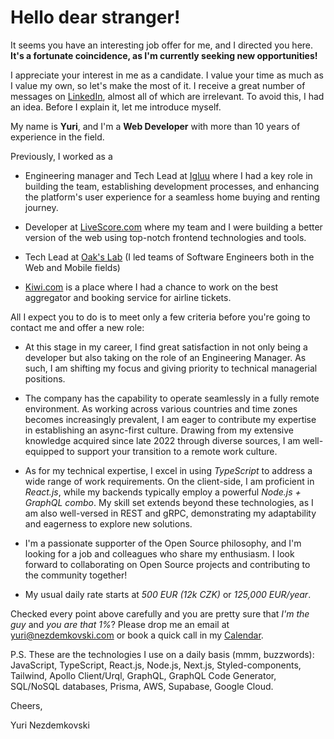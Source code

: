 # Hello dear stranger!

It seems you have an interesting job offer for me, and I directed you here. **It's a fortunate coincidence, as I'm
currently seeking new opportunities!**

I appreciate your interest in me as a candidate. I value your time as much as I value my own, so let's
make the most of it. I receive a great number of messages on
[LinkedIn](https://www.linkedin.com/in/nezdemkovski), almost all of which are irrelevant.
To avoid this, I had an idea. Before I explain it, let me introduce myself.

My name is **Yuri**, and I'm a **Web Developer** with more than 10 years of
experience in the field.

Previously, I worked as a

- Engineering manager and Tech Lead at [Igluu](https://igluu.cz/) where I had a key role in building
  the team, establishing development processes, and enhancing the platform's user experience for a seamless
  home buying and renting journey.

- Developer at [LiveScore.com](https://livescore.com/) where my team and I were building a better
  version of the web using top-notch frontend technologies and tools.

- Tech Lead at [Oak's Lab](https://www.oakslab.com/) (I led teams of Software Engineers
  both in the Web and Mobile fields)

- [Kiwi.com](https://kiwi.com/) is a place where I had a chance to work on the best aggregator and
  booking service for airline tickets.

All I expect you to do is to meet only a few criteria before you're going to contact me and offer
a new role:

- At this stage in my career, I find great satisfaction in not only being a developer but also
  taking on the role of an Engineering Manager. As such, I am shifting my focus
  and giving priority to technical managerial positions.

- The company has the capability to operate seamlessly in a fully remote environment. As working across
  various countries and time zones becomes increasingly prevalent, I am eager to contribute my
  expertise in establishing an async-first culture. Drawing from my extensive knowledge acquired
  since late 2022 through diverse sources, I am well-equipped to support your transition to a remote
  work culture.

- As for my technical expertise, I excel in using _TypeScript_ to address a wide range of work
  requirements. On the client-side, I am proficient in _React.js_, while my backends typically
  employ a powerful _Node.js + GraphQL combo_. My skill set extends beyond these technologies,
  as I am also well-versed in REST and gRPC, demonstrating my adaptability and eagerness
  to explore new solutions.

- I'm a passionate supporter of the Open Source philosophy, and I'm looking for a job and
  colleagues who share my enthusiasm. I look forward to collaborating on Open Source projects and
  contributing to the community together!

- My usual daily rate starts at _500 EUR (12k CZK)_ or _125,000 EUR/year_.

Checked every point above carefully and you are pretty sure that _I'm the guy_ and _you are that 1%_?
Please drop me an email at [yuri@nezdemkovski.com](mailto:yuri@nezdemkovski.com) or book a quick
call in my [Calendar](https://cal.com/nezdemkovski/quick-chat).

P.S. These are the technologies I use on a daily basis (mmm, buzzwords): JavaScript, TypeScript,
React.js, Node.js, Next.js, Styled-components, Tailwind, Apollo Client/Urql, GraphQL,
GraphQL Code Generator, SQL/NoSQL databases, Prisma, AWS, Supabase, Google Cloud.

Cheers,

Yuri Nezdemkovski
